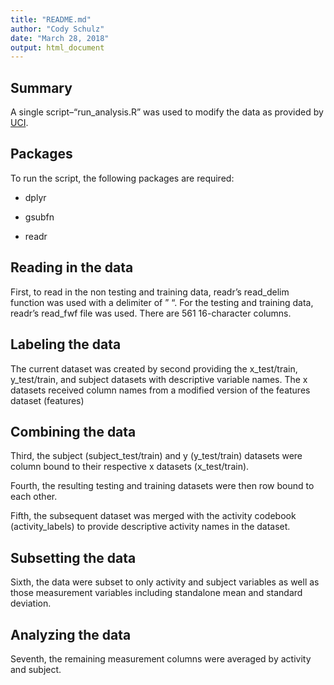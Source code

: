 ```yaml
---
title: "README.md"
author: "Cody Schulz"
date: "March 28, 2018"
output: html_document
---
```


## Summary

A single script--"run_analysis.R" was used to modify the data as provided by [UCI](http://archive.ics.uci.edu/ml/datasets/Human+Activity+Recognition+Using+Smartphones).

## Packages

To run the script, the following packages are required:

* dplyr

* gsubfn

* readr

## Reading in the data

First, to read in the non testing and training data, readr's read_delim function was used with a delimiter of " ". For the testing and training data, readr's read_fwf file was used. There are 561 16-character columns.

## Labeling the data

The current dataset was created by second providing the x_test/train, y_test/train, and subject datasets with descriptive variable names. The x datasets received column names from a modified version of the features dataset (features)

## Combining the data

Third, the subject (subject_test/train) and y (y_test/train) datasets were column bound to their respective x datasets (x_test/train). 

Fourth, the resulting testing and training datasets were then row bound to each other. 

Fifth, the subsequent dataset was merged with the activity codebook (activity_labels) to provide descriptive activity names in the dataset. 

## Subsetting the data

Sixth, the data were subset to only activity and subject variables as well as those measurement variables including standalone mean and standard deviation.

## Analyzing the data

Seventh, the remaining measurement columns were averaged by activity and subject.